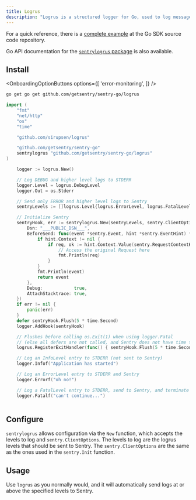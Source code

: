 ```yaml
---
title: Logrus
description: "Logrus is a structured logger for Go, used to log messages in different formats and levels. This guide demonstrates how to integrate Logrus with Sentry to capture and send logs to Sentry."
---
```


For a quick reference, there is a [complete example](https://github.com/getsentry/sentry-go/tree/master/_examples/logrus) at the Go SDK source code repository.

Go API documentation for the [`sentrylogrus` package](https://pkg.go.dev/github.com/getsentry/sentry-go/logrus) is also available.

## Install

<OnboardingOptionButtons
  options={[
    'error-monitoring',
  ]}
/>

```bash
go get go get github.com/getsentry/sentry-go/logrus
```

<Break />

<SignInNote />

```go {"onboardingOptions": {"performance": "14-17"}}
import (
	"fmt"
	"net/http"
	"os"
	"time"

	"github.com/sirupsen/logrus"

	"github.com/getsentry/sentry-go"
	sentrylogrus "github.com/getsentry/sentry-go/logrus"
)

    logger := logrus.New()

	// Log DEBUG and higher level logs to STDERR
	logger.Level = logrus.DebugLevel
	logger.Out = os.Stderr

	// Send only ERROR and higher level logs to Sentry
	sentryLevels := []logrus.Level{logrus.ErrorLevel, logrus.FatalLevel, logrus.PanicLevel}

	// Initialize Sentry
	sentryHook, err := sentrylogrus.New(sentryLevels, sentry.ClientOptions{
		Dsn: "___PUBLIC_DSN___",
		BeforeSend: func(event *sentry.Event, hint *sentry.EventHint) *sentry.Event {
			if hint.Context != nil {
				if req, ok := hint.Context.Value(sentry.RequestContextKey).(*http.Request); ok {
					// Access the original Request here
					fmt.Println(req)
				}
			}
			fmt.Println(event)
			return event
		},
		Debug:            true,
		AttachStacktrace: true,
	})
	if err != nil {
		panic(err)
	}
	defer sentryHook.Flush(5 * time.Second)
	logger.AddHook(sentryHook)

	// Flushes before calling os.Exit(1) when using logger.Fatal
	// (else all defers are not called, and Sentry does not have time to send the event)
	logrus.RegisterExitHandler(func() { sentryHook.Flush(5 * time.Second) })

	// Log an InfoLevel entry to STDERR (not sent to Sentry)
	logger.Infof("Application has started")

	// Log an ErrorLevel entry to STDERR and Sentry
	logger.Errorf("oh no!")

	// Log a FatalLevel entry to STDERR, send to Sentry, and terminate the application
	logger.Fatalf("can't continue...")
    
```

## Configure

`sentrylogrus` allows configuration via the `New` function, which accepts the levels to log and `sentry.ClientOptions`. The levels to log are the logrus levels that should be sent to Sentry. The `sentry.ClientOptions` are the same as the ones used in the `sentry.Init` function.

## Usage

Use `logrus` as you normally would, and it will automatically send logs at or above the specified levels to Sentry.

